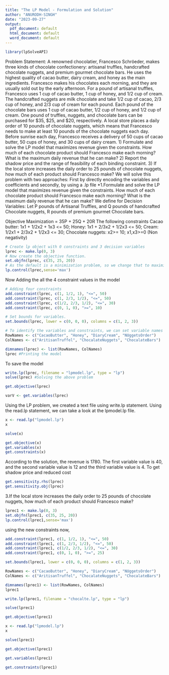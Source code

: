 ---
title: "The LP Model - Formulation and Solution"
author: "ANURODH-SINGH"
date: "2023-09-27"
output:
  pdf_document: default
  html_document: default
  word_document: default
---

```{r}
library(lpSolveAPI)
```



Problem Statement: A renowned chocolatier, Francesco Schröeder, makes three kinds of chocolate confectionery: artisanal truffles, handcrafted chocolate nuggets, and premium gourmet chocolate bars. He uses the highest quality of cacao butter, dairy cream, and honey as the main ingredients. Francesco makes his chocolates each morning, and they are usually sold out by the early afternoon. For a pound of artisanal truffles, Francesco uses 1 cup of cacao butter, 1 cup of honey, and 1/2 cup of cream. The handcrafted nuggets are milk chocolate and take 1/2 cup of cacao, 2/3 cup of honey, and 2/3 cup of cream for each pound. Each pound of the chocolate bars uses 1 cup of cacao butter, 1/2 cup of honey, and 1/2 cup of cream. One pound of truffles, nuggets, and chocolate bars can be purchased for $35, $25, and $20, respectively. A local store places a daily order of 10 pounds of chocolate nuggets, which means that Francesco needs to make at least 10 pounds of the chocolate nuggets each day. Before sunrise each day, Francesco receives a delivery of 50 cups of cacao butter, 50 cups of honey, and 30 cups of dairy cream. 1) Formulate and solve the LP model that maximizes revenue given the constraints. How much of each chocolate product should Francesco make each morning? What is the maximum daily revenue that he can make? 2) Report the shadow price and the range of feasibility of each binding constraint. 3) If the local store increases the daily order to 25 pounds of chocolate nuggets, how much of each product should Francesco make? We will solve this problem with two approaches: First by directly encoding the variables and coefficients and secondly, by using a .lp file *1.Formulate and solve the LP model that maximizes revenue given the constraints. How much of each chocolate product should Francesco make each morning? What is the maximum daily revenue that he can make? We define for Decision Variables: Let P pounds of Artisanal Truffles, and Q pounds of handcrafted Chocolate nuggets, R pounds of premium gourmet Chocolate bars.

Objective Maximization = 35P + 25Q + 20R
The following constraints
Cacao butter: 1x1 + 1/2x2 + 1x3 <= 50;
Honey: 1x1 + 2/3x2 + 1/2x3 <= 50;
Cream: 1/2x1 + 2/3x2 + 1/2x3 <= 30;
Chocolate nuggets: x2>= 10; x1,x3>=0 (Non negativity)


```{r}
# Create lp object with 0 constraints and 3 decision variables
lprec <- make.lp(0, 3)
# Now create the objective function.
set.objfn(lprec, c(35, 25, 20))
# As the default is a minimization problem, so we change that to maximization
lp.control(lprec,sense='max')

```

Now Adding the all the 4 constraint values in the model

```{r}
# Adding four constraints
add.constraint(lprec, c(1, 1/2, 1), "<=", 50)
add.constraint(lprec, c(1, 2/3, 1/2), "<=", 50)
add.constraint(lprec, c(1/2, 2/3, 1/2), "<=", 30)
add.constraint(lprec, c(0, 1, 0), ">=", 10)

# Set bounds for variables.
set.bounds(lprec, lower = c(0, 0, 0), columns = c(1, 2, 3))

# To identify the variables and constraints, we can set variable names and name the constraints
RowNames <- c("CacaoButter", "Honey", "DiaryCream", "NUggetsOrder")
ColNames <- c("AritisanTruffel", "ChocalateNuggets", "ChocalateBars")

dimnames(lprec) <- list(RowNames, ColNames)
lprec #Printing the model

```
To save the model
```{r}
write.lp(lprec, filename = "lpmodel.lp", type = "lp")
solve(lprec) #Solving the above problem 

```
```{r}
get.objective(lprec)

```
```{r}
varV <- get.variables(lprec)
```

Using the LP problem, we created a text file using write.lp statement. Using the read.lp statement, we can take a look at the lpmodel.lp file.

```{r}
x <- read.lp("lpmodel.lp")
x 

```
```{r}
solve(x)
```
```{r}
get.objective(x)    
get.variables(x)
get.constraints(x)  

```
According to the solution, the revenue is 1780. The first variable value is 40, and the second variable value is 12 and the third variable value is 4.
To get shadow price and reduced cost
```{r}
get.sensitivity.rhs(lprec) 
get.sensitivity.obj(lprec) 
```
3.If the local store increases the daily order to 25 pounds of chocolate nuggets, how much of each product should Francesco make?

```{r}
lprec1 <- make.lp(0, 3)             
set.objfn(lprec1, c(35, 25, 20))    
lp.control(lprec1,sense='max') 

```
using the new constraints now,

```{r}
add.constraint(lprec1, c(1, 1/2, 1), "<=", 50)
add.constraint(lprec1, c(1, 2/3, 1/2), "<=", 50)
add.constraint(lprec1, c(1/2, 2/3, 1/2), "<=", 30)
add.constraint(lprec1, c(0, 1, 0), ">=", 25)

```
```{r}
set.bounds(lprec1, lower = c(0, 0, 0), columns = c(1, 2, 3))
```

```{r}
RowNames <- c("CacaoButter", "Honey", "DiaryCream", "NUggetsOrder")
ColNames <- c("AritisanTruffel", "ChocalateNuggets", "ChocalateBars")

dimnames(lprec1) <- list(RowNames, ColNames)
lprec1
```
```{r}
write.lp(lprec1, filename = "chocalte.lp", type = "lp")

solve(lprec1)
```
```{r}
get.objective(lprec1)
```
```{r}
x <- read.lp("lpmodel.lp")
x
```
```{r}
solve(lprec1)
```
```{r}
get.objective(lprec1)
```
```{r}
get.variables(lprec1) 
```
```{r}
get.constraints(lprec1)
```


